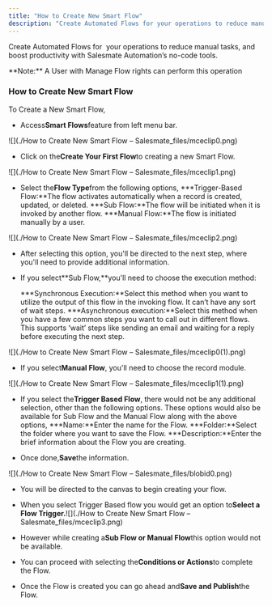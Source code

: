 ```yaml
---
title: "How to Create New Smart Flow"
description: "Create Automated Flows for your operations to reduce manual tasks, and boost productivity with Salesmate Automation’s no-code tools."
---
```


Create Automated Flows for  your operations to reduce manual tasks, and boost productivity with Salesmate Automation’s no-code tools.

<Note>
**Note:**  A User with Manage Flow rights can perform this operation
</Note>

### How to Create New Smart Flow

To Create a New Smart Flow,

- Access**Smart Flows**feature from left menu bar.

![](./How to Create New Smart Flow – Salesmate_files/mceclip0.png)

- Click on the**Create Your First Flow**to creating a new Smart Flow.

![](./How to Create New Smart Flow – Salesmate_files/mceclip1.png)

- Select the**Flow Type**from the following options,
  **\*Trigger-Based Flow:**The flow activates automatically when a record is created, updated, or deleted.
  **\*Sub Flow:**The flow will be initiated when it is invoked by another flow.
  **\*Manual Flow:**The flow is initiated manually by a user.

![](./How to Create New Smart Flow – Salesmate_files/mceclip2.png)

- After selecting this option, you'll be directed to the next step, where you'll need to provide additional information.

- If you select**Sub Flow,**you'll need to choose the execution method:

  **\*Synchronous Execution:**Select this method when you want to utilize the output of this flow in the invoking flow. It can’t have any sort of wait steps.
  **\*Asynchronous execution:**Select this method when you have a few common steps you want to call out in different flows. This supports ‘wait’ steps like sending an email and waiting for a reply before executing the next step.

![](./How to Create New Smart Flow – Salesmate_files/mceclip0(1).png)

- If you select**Manual Flow**, you'll need to choose the record module.

![](./How to Create New Smart Flow – Salesmate_files/mceclip1(1).png)

- If you select the**Trigger Based Flow**, there would not be any additional selection, other than the following options. These options would also be available for Sub Flow and the Manual Flow along with the above options,
  **\*Name:**Enter the name for the Flow.
  **\*Folder:**Select the folder where you want to save the Flow.
  **\*Description:**Enter the brief information about the Flow you are creating.

- Once done,**Save**the information.

![](./How to Create New Smart Flow – Salesmate_files/blobid0.png)

- You will be directed to the canvas to begin creating your flow.

- When you select Trigger Based flow you would get an option to**Select a Flow Trigger.**![](./How to Create New Smart Flow – Salesmate_files/mceclip3.png)

- However while creating a**Sub Flow or Manual Flow**this option would not be available.

- You can proceed with selecting the**Conditions or Actions**to complete the Flow.

- Once the Flow is created you can go ahead and**Save and Publish**the Flow.
